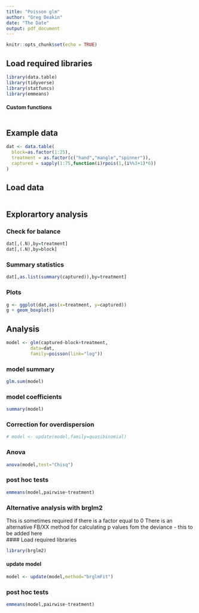 ```yaml
---
title: "Poisson glm"
author: "Greg Deakin"
date: "The Date"
output: pdf_document
---
```


```r
knitr::opts_chunk$set(echo = TRUE)
```

## Load required libraries
```r
library(data.table)
library(tidyverse)
library(statfuncs)
library(emmeans)
```

#### Custom functions
```r
```

## Example data
```r
dat <- data.table(
  block=as.factor(1:25),
  treatment = as.factor(c("hand","mangle","spinner")),
  captured = sapply(1:75,function(i)rpois(1,(i%%3+1)*6))
)
```

## Load data
```r

```

## Explorartory analysis

### Check for balance
```r
dat[,(.N),by=treatment]
dat[,(.N),by=block]
```

### Summary statistics
```r
dat[,as.list(summary(captured)),by=treatment]
```

### Plots
```r
g <- ggplot(dat,aes(x=treatment, y=captured))
g + geom_boxplot()
```

## Analysis
```r
model <- glm(captured~block+treatment,
         data=dat,
         family=poisson(link="log"))
```
### model summary
```r
glm.sum(model)
```
### model coefficients
```r
summary(model)
```
### Correction for overdispersion
```r
# model <- update(model,family=quasibinomial)
```
### Anova
```r
anova(model,test="Chisq")
```
### post hoc tests
```r
emmeans(model,pairwise~treatment)
```
### Alternative analysis with brglm2
This is sometimes required if there is a factor equal to 0
There is an alternative FB/XX method for calculating p values fom the deviance - this to be added here  
#### Load required libraries
```r
library(brglm2)
```
#### update model
```r
model <- update(model,method="brglmFit")
```

### post hoc tests
```r
emmeans(model,pairwise~treatment)
```